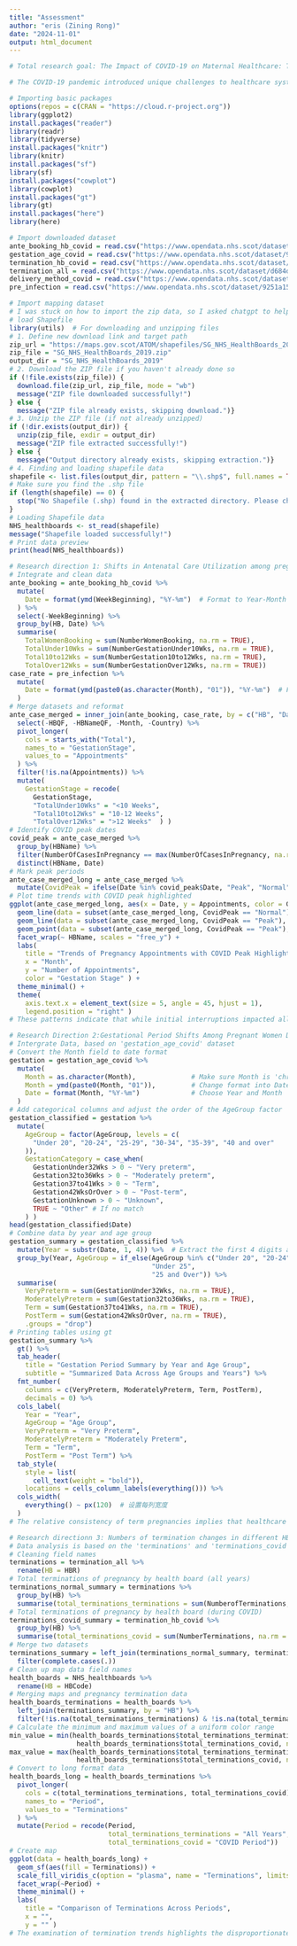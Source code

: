 ```yaml
---
title: "Assessment"
author: "eris (Zining Rong)"
date: "2024-11-01"
output: html_document
---
```

```r
# Total research goal: The Impact of COVID-19 on Maternal Healthcare: Trends in Access to Care, Pregnancy outcomes, and Termination numbers.
```

```r
# The COVID-19 pandemic introduced unique challenges to healthcare systems globally, significantly impacting both routine and emergency medical services. Maternity care, which is essential and time-sensitive for both maternal and neonatal health, encountered substantial risks due to these disruptions. The goal is to extract lessons that can safeguard maternity services during future emergencies. Emphasizing this issue is crucial, as it highlights both the resilience and vulnerabilities of healthcare delivery under stress, providing important insights for ensuring equitable and effective care for pregnant individuals. Furthermore, understanding these trends can inform the development of policies aimed at mitigating the effects of similar crises on maternal and child health outcomes worldwide.
```

```r
# Importing basic packages
options(repos = c(CRAN = "https://cloud.r-project.org"))
library(ggplot2)  
install.packages("reader")
library(readr)   
library(tidyverse)
install.packages("knitr")
library(knitr)
install.packages("sf") 
library(sf)
install.packages("cowplot")
library(cowplot)
install.packages("gt") 
library(gt)
install.packages("here")
library(here)
```

```r
# Import downloaded dataset
ante_booking_hb_covid = read.csv("https://www.opendata.nhs.scot/dataset/5314dde5-3e7a-451c-b4e9-0afe96d27ac0/resource/9c18196f-56a5-4847-b7d8-12a8b8d234fd/download/ante_booking_hb_week_20231005.csv")
gestation_age_covid = read.csv("https://www.opendata.nhs.scot/dataset/998bcfd5-f985-407c-9a71-dea23aaff16e/resource/7f789269-1547-4189-a47d-2a641db84e91/download/gestation_age_20231005.csv")
termination_hb_covid = read.csv("https://www.opendata.nhs.scot/dataset/15355535-6182-488a-879a-f9f612573173/resource/5a00501e-b78a-40d6-b3e1-d77508866b9c/download/terminations_preg_hb_20231005.csv")
termination_all = read.csv("https://www.opendata.nhs.scot/dataset/d684d4a5-f7ae-4a1a-ae8d-adf55304274e/resource/09542b6e-2281-42d3-86c2-10aadeee4350/download/residence_estimated_gestation_2023.csv")
delivery_method_covid = read.csv("https://www.opendata.nhs.scot/dataset/716b6a6f-1538-4e04-b058-42af9f1c4f44/resource/7996d72a-b8a1-4236-b66b-42e3c828a547/download/method_delivery_hb_20231005.csv")
pre_infection = read.csv("https://www.opendata.nhs.scot/dataset/9251a154-84b2-498d-b59c-646cab588e9f/resource/2dca5eb6-8d9f-4931-b72b-1bdd1366febc/download/case_rate_hb_20211006.csv")
```

```r
# Import mapping dataset
# I was stuck on how to import the zip data, so I asked chatgpt to help me do this.
# load Shapefile 
library(utils)  # For downloading and unzipping files
# 1. Define new download link and target path
zip_url = "https://maps.gov.scot/ATOM/shapefiles/SG_NHS_HealthBoards_2019.zip"
zip_file = "SG_NHS_HealthBoards_2019.zip"
output_dir = "SG_NHS_HealthBoards_2019"
# 2. Download the ZIP file if you haven't already done so
if (!file.exists(zip_file)) {
  download.file(zip_url, zip_file, mode = "wb")
  message("ZIP file downloaded successfully!")
} else {
  message("ZIP file already exists, skipping download.")}
# 3. Unzip the ZIP file (if not already unzipped)
if (!dir.exists(output_dir)) {
  unzip(zip_file, exdir = output_dir)
  message("ZIP file extracted successfully!")
} else {
  message("Output directory already exists, skipping extraction.")}
# 4. Finding and loading shapefile data
shapefile <- list.files(output_dir, pattern = "\\.shp$", full.names = TRUE, recursive = TRUE)
# Make sure you find the .shp file
if (length(shapefile) == 0) {
  stop("No Shapefile (.shp) found in the extracted directory. Please check the downloaded ZIP content.")
}
# Loading Shapefile data
NHS_healthboards <- st_read(shapefile)
message("Shapefile loaded successfully!")
# Print data preview
print(head(NHS_healthboards))
```

```r
# Research direction 1: Shifts in Antenatal Care Utilization among pregnant women during the COVID-19 period
# Integrate and clean data
ante_booking = ante_booking_hb_covid %>%
  mutate(
    Date = format(ymd(WeekBeginning), "%Y-%m")  # Format to Year-Month
  ) %>%
  select(-WeekBeginning) %>%
  group_by(HB, Date) %>%
  summarise(
    TotalWomenBooking = sum(NumberWomenBooking, na.rm = TRUE),
    TotalUnder10Wks = sum(NumberGestationUnder10Wks, na.rm = TRUE),
    Total10to12Wks = sum(NumberGestation10to12Wks, na.rm = TRUE),
    TotalOver12Wks = sum(NumberGestationOver12Wks, na.rm = TRUE))
case_rate = pre_infection %>%
  mutate(
    Date = format(ymd(paste0(as.character(Month), "01")), "%Y-%m")  # Format Month
  )
# Merge datasets and reformat
ante_case_merged = inner_join(ante_booking, case_rate, by = c("HB", "Date")) %>%
  select(-HBQF, -HBNameQF, -Month, -Country) %>%
  pivot_longer(
    cols = starts_with("Total"),
    names_to = "GestationStage",
    values_to = "Appointments"
  ) %>%
  filter(!is.na(Appointments)) %>%
  mutate(
    GestationStage = recode(
      GestationStage,
      "TotalUnder10Wks" = "<10 Weeks",
      "Total10to12Wks" = "10-12 Weeks",
      "TotalOver12Wks" = ">12 Weeks"  ) )
# Identify COVID peak dates
covid_peak = ante_case_merged %>%
  group_by(HBName) %>%
  filter(NumberOfCasesInPregnancy == max(NumberOfCasesInPregnancy, na.rm = TRUE)) %>%
  distinct(HBName, Date)
# Mark peak periods
ante_case_merged_long = ante_case_merged %>%
  mutate(CovidPeak = ifelse(Date %in% covid_peak$Date, "Peak", "Normal"))
# Plot time trends with COVID peak highlighted
ggplot(ante_case_merged_long, aes(x = Date, y = Appointments, color = GestationStage, group = interaction(GestationStage, HBName))) +
  geom_line(data = subset(ante_case_merged_long, CovidPeak == "Normal"), size = 1) +
  geom_line(data = subset(ante_case_merged_long, CovidPeak == "Peak"), linetype = "dotted", size = 1.2) +
  geom_point(data = subset(ante_case_merged_long, CovidPeak == "Peak"), size = 2) +
  facet_wrap(~ HBName, scales = "free_y") +
  labs(
    title = "Trends of Pregnancy Appointments with COVID Peak Highlighted",
    x = "Month",
    y = "Number of Appointments",
    color = "Gestation Stage" ) +
  theme_minimal() +
  theme(
    axis.text.x = element_text(size = 5, angle = 45, hjust = 1),
    legend.position = "right" )
# These patterns indicate that while initial interruptions impacted all gestational stages, the recovery trajectories for early and late pregnancy care were notably different, likely due to diverse levels of urgency and shifting healthcare priorities.
```

```r
# Research Direction 2:Gestational Period Shifts Among Pregnant Women During the COVID-19 Pandemic
# Intergrate Data, based on 'gestation_age_covid' dataset
# Convert the Month field to date format
gestation = gestation_age_covid %>%
  mutate(
    Month = as.character(Month),              # Make sure Month is 'chr'
    Month = ymd(paste0(Month, "01")),         # Change format into Date format
    Date = format(Month, "%Y-%m")             # Choose Year and Month
  )
# Add categorical columns and adjust the order of the AgeGroup factor
gestation_classified = gestation %>%
  mutate(
    AgeGroup = factor(AgeGroup, levels = c(
      "Under 20", "20-24", "25-29", "30-34", "35-39", "40 and over"
    )),
    GestationCategory = case_when(
      GestationUnder32Wks > 0 ~ "Very preterm",
      Gestation32to36Wks > 0 ~ "Moderately preterm",
      Gestation37to41Wks > 0 ~ "Term",
      Gestation42WksOrOver > 0 ~ "Post-term",
      GestationUnknown > 0 ~ "Unknown",
      TRUE ~ "Other" # If no match
    ) )
head(gestation_classified$Date)
# Combine data by year and age group
gestation_summary = gestation_classified %>%
  mutate(Year = substr(Date, 1, 4)) %>%  # Extract the first 4 digits as the year
  group_by(Year, AgeGroup = if_else(AgeGroup %in% c("Under 20", "20-24"), 
                                    "Under 25", 
                                    "25 and Over")) %>%
  summarise(
    VeryPreterm = sum(GestationUnder32Wks, na.rm = TRUE),
    ModeratelyPreterm = sum(Gestation32to36Wks, na.rm = TRUE),
    Term = sum(Gestation37to41Wks, na.rm = TRUE),
    PostTerm = sum(Gestation42WksOrOver, na.rm = TRUE),
    .groups = "drop")
# Printing tables using gt
gestation_summary %>%
  gt() %>%
  tab_header(
    title = "Gestation Period Summary by Year and Age Group",
    subtitle = "Summarized Data Across Age Groups and Years") %>%
  fmt_number(
    columns = c(VeryPreterm, ModeratelyPreterm, Term, PostTerm),
    decimals = 0) %>%
  cols_label(
    Year = "Year",
    AgeGroup = "Age Group",
    VeryPreterm = "Very Preterm",
    ModeratelyPreterm = "Moderately Preterm",
    Term = "Term",
    PostTerm = "Post Term") %>%
  tab_style(
    style = list(
      cell_text(weight = "bold")),
    locations = cells_column_labels(everything())) %>%
  cols_width(
    everything() ~ px(120)  # 设置每列宽度
  )
# The relative consistency of term pregnancies implies that healthcare systems successfully focused on facilitating normal-term deliveries in spite of significant disruptions. On the other hand, the decrease in moderately preterm and post-term outcomes underscores aspects that may have faced negative consequences, which requires further exploration.
```

```r
# Research directionn 3: Numbers of termination changes in different HB during Covid-19 period
# Data analysis is based on the 'terminations' and 'terminations_covid' datasets, with the covid period divided according to the 'pre_infection' time period
# Cleaning field names
terminations = termination_all %>% 
  rename(HB = HBR)
# Total terminations of pregnancy by health board (all years)
terminations_normal_summary = terminations %>%
  group_by(HB) %>%
  summarise(total_terminations_terminations = sum(NumberofTerminations, na.rm = TRUE))
# Total terminations of pregnancy by health board (during COVID)
terminations_covid_summary = termination_hb_covid %>%
  group_by(HB) %>%
  summarise(total_terminations_covid = sum(NumberTerminations, na.rm = TRUE))
# Merge two datasets
terminations_summary = left_join(terminations_normal_summary, terminations_covid_summary, by = "HB") %>% 
  filter(complete.cases(.))
# Clean up map data field names
health_boards = NHS_healthboards %>%
  rename(HB = HBCode)
# Merging maps and pregnancy termination data
health_boards_terminations = health_boards %>%
  left_join(terminations_summary, by = "HB") %>% 
  filter(!is.na(total_terminations_terminations) & !is.na(total_terminations_covid))
# Calculate the minimum and maximum values of a uniform color range
min_value = min(health_boards_terminations$total_terminations_terminations, 
                 health_boards_terminations$total_terminations_covid, na.rm = TRUE)
max_value = max(health_boards_terminations$total_terminations_terminations, 
                 health_boards_terminations$total_terminations_covid, na.rm = TRUE)
# Convert to long format data
health_boards_long = health_boards_terminations %>%
  pivot_longer(
    cols = c(total_terminations_terminations, total_terminations_covid),
    names_to = "Period",
    values_to = "Terminations"
  ) %>%
  mutate(Period = recode(Period,
                         total_terminations_terminations = "All Years",
                         total_terminations_covid = "COVID Period"))
# Create map
ggplot(data = health_boards_long) +
  geom_sf(aes(fill = Terminations)) +
  scale_fill_viridis_c(option = "plasma", name = "Terminations", limits = c(min_value, max_value)) +
  facet_wrap(~Period) +
  theme_minimal() +
  labs(
    title = "Comparison of Terminations Across Periods",
    x = "",
    y = "" )
# The examination of termination trends highlights the disproportionate effects of the COVID-19 pandemic across various geographical locales in Scotland. The observed decrease in urban populations points to possible healthcare access obstacles during the pandemic, such as clinic closures, travel limitations, and reluctance to pursue medical assistance. These results emphasize the importance of improving healthcare accessibility and equity during emergencies, especially in urban settings.
```
